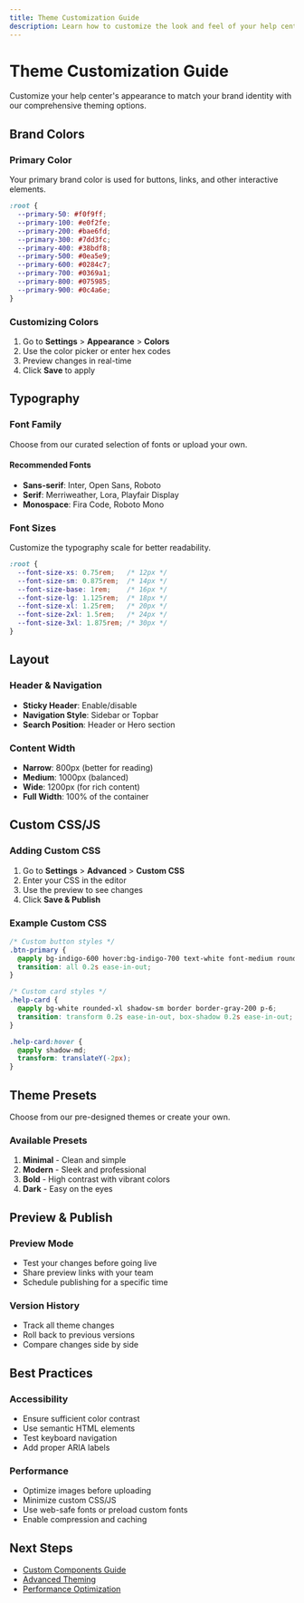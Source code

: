```yaml
---
title: Theme Customization Guide
description: Learn how to customize the look and feel of your help center to match your brand.
---
```


# Theme Customization Guide

Customize your help center's appearance to match your brand identity with our comprehensive theming options.

## Brand Colors

### Primary Color
Your primary brand color is used for buttons, links, and other interactive elements.

```css
:root {
  --primary-50: #f0f9ff;
  --primary-100: #e0f2fe;
  --primary-200: #bae6fd;
  --primary-300: #7dd3fc;
  --primary-400: #38bdf8;
  --primary-500: #0ea5e9;
  --primary-600: #0284c7;
  --primary-700: #0369a1;
  --primary-800: #075985;
  --primary-900: #0c4a6e;
}
```

### Customizing Colors
1. Go to **Settings** > **Appearance** > **Colors**
2. Use the color picker or enter hex codes
3. Preview changes in real-time
4. Click **Save** to apply

## Typography

### Font Family
Choose from our curated selection of fonts or upload your own.

#### Recommended Fonts
- **Sans-serif**: Inter, Open Sans, Roboto
- **Serif**: Merriweather, Lora, Playfair Display
- **Monospace**: Fira Code, Roboto Mono

### Font Sizes
Customize the typography scale for better readability.

```css
:root {
  --font-size-xs: 0.75rem;   /* 12px */
  --font-size-sm: 0.875rem;  /* 14px */
  --font-size-base: 1rem;    /* 16px */
  --font-size-lg: 1.125rem;  /* 18px */
  --font-size-xl: 1.25rem;   /* 20px */
  --font-size-2xl: 1.5rem;   /* 24px */
  --font-size-3xl: 1.875rem; /* 30px */
}
```

## Layout

### Header & Navigation
- **Sticky Header**: Enable/disable
- **Navigation Style**: Sidebar or Topbar
- **Search Position**: Header or Hero section

### Content Width
- **Narrow**: 800px (better for reading)
- **Medium**: 1000px (balanced)
- **Wide**: 1200px (for rich content)
- **Full Width**: 100% of the container

## Custom CSS/JS

### Adding Custom CSS
1. Go to **Settings** > **Advanced** > **Custom CSS**
2. Enter your CSS in the editor
3. Use the preview to see changes
4. Click **Save & Publish**

### Example Custom CSS
```css
/* Custom button styles */
.btn-primary {
  @apply bg-indigo-600 hover:bg-indigo-700 text-white font-medium rounded-lg px-6 py-2.5;
  transition: all 0.2s ease-in-out;
}

/* Custom card styles */
.help-card {
  @apply bg-white rounded-xl shadow-sm border border-gray-200 p-6;
  transition: transform 0.2s ease-in-out, box-shadow 0.2s ease-in-out;
}

.help-card:hover {
  @apply shadow-md;
  transform: translateY(-2px);
}
```

## Theme Presets
Choose from our pre-designed themes or create your own.

### Available Presets
1. **Minimal** - Clean and simple
2. **Modern** - Sleek and professional
3. **Bold** - High contrast with vibrant colors
4. **Dark** - Easy on the eyes

## Preview & Publish

### Preview Mode
- Test your changes before going live
- Share preview links with your team
- Schedule publishing for a specific time

### Version History
- Track all theme changes
- Roll back to previous versions
- Compare changes side by side

## Best Practices

### Accessibility
- Ensure sufficient color contrast
- Use semantic HTML elements
- Test keyboard navigation
- Add proper ARIA labels

### Performance
- Optimize images before uploading
- Minimize custom CSS/JS
- Use web-safe fonts or preload custom fonts
- Enable compression and caching

## Next Steps
- [Custom Components Guide](./custom-components)
- [Advanced Theming](./advanced-theming)
- [Performance Optimization](./performance-optimization)
